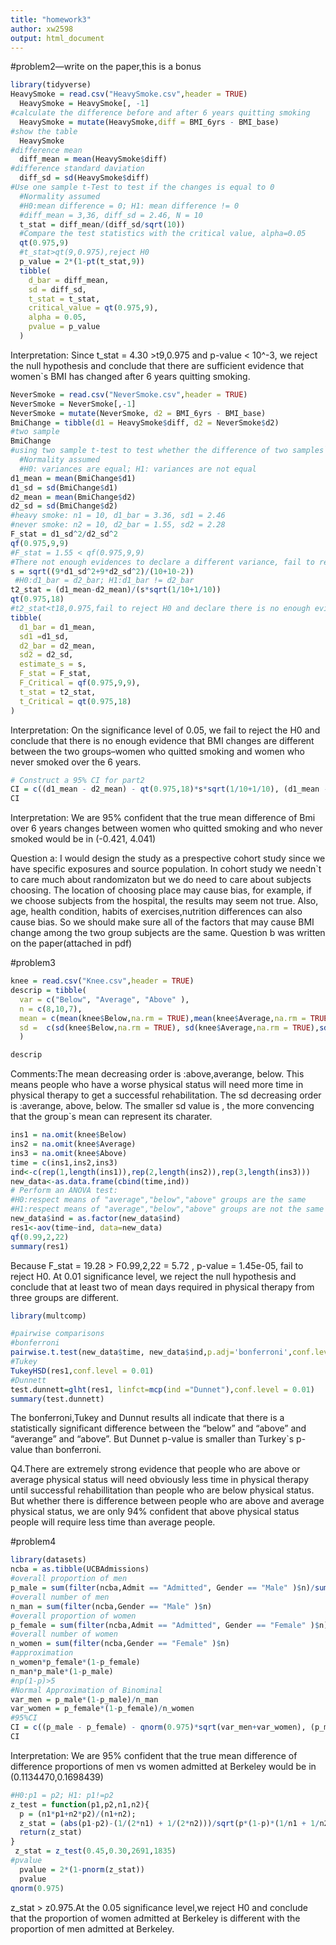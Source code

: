 ```yaml
---
title: "homework3"
author: xw2598
output: html_document
---
```

#problem2---write on the paper,this is a bonus
```r
library(tidyverse)
HeavySmoke = read.csv("HeavySmoke.csv",header = TRUE)
  HeavySmoke = HeavySmoke[, -1] 
#calculate the difference before and after 6 years quitting smoking
  HeavySmoke = mutate(HeavySmoke,diff = BMI_6yrs - BMI_base)
#show the table 
  HeavySmoke
#difference mean
  diff_mean = mean(HeavySmoke$diff)
#difference standard daviation
  diff_sd = sd(HeavySmoke$diff)
#Use one sample t-Test to test if the changes is equal to 0
  #Normality assumed
  #H0:mean difference = 0; H1: mean difference != 0
  #diff_mean = 3,36, diff_sd = 2.46, N = 10
  t_stat = diff_mean/(diff_sd/sqrt(10))
  #Compare the test statistics with the critical value, alpha=0.05
  qt(0.975,9)
  #t_stat>qt(9,0.975),reject H0
  p_value = 2*(1-pt(t_stat,9))
  tibble(
    d_bar = diff_mean,
    sd = diff_sd,
    t_stat = t_stat,
    critical_value = qt(0.975,9),
    alpha = 0.05,
    pvalue = p_value
  )
```
Interpretation:
Since t_stat = 4.30 >t9,0.975 and p-value < 10^-3, we reject the null hypothesis and conclude that there are sufficient evidence that women`s BMI has changed after 6 years quitting smoking.

```r
NeverSmoke = read.csv("NeverSmoke.csv",header = TRUE) 
NeverSmoke = NeverSmoke[,-1]
NeverSmoke = mutate(NeverSmoke, d2 = BMI_6yrs - BMI_base)
BmiChange = tibble(d1 = HeavySmoke$diff, d2 = NeverSmoke$d2)
#two sample
BmiChange
#using two sample t-test to test whether the difference of two samples` changes is equal to 0 
  #Normality assumed
  #H0: variances are equal; H1: variances are not equal  
d1_mean = mean(BmiChange$d1)
d1_sd = sd(BmiChange$d1)
d2_mean = mean(BmiChange$d2)
d2_sd = sd(BmiChange$d2)
#heavy smoke: n1 = 10, d1_bar = 3.36, sd1 = 2.46
#never smoke: n2 = 10, d2_bar = 1.55, sd2 = 2.28
F_stat = d1_sd^2/d2_sd^2
qf(0.975,9,9)
#F_stat = 1.55 < qf(0.975,9,9)
#There not enough evidences to declare a different variance, fail to reject H0
s = sqrt((9*d1_sd^2+9*d2_sd^2)/(10+10-2))
 #H0:d1_bar = d2_bar; H1:d1_bar != d2_bar
t2_stat = (d1_mean-d2_mean)/(s*sqrt(1/10+1/10))
qt(0.975,18)
#t2_stat<t18,0.975,fail to reject H0 and declare there is no enough evidencethe two sample has different mean.
tibble(
  d1_bar = d1_mean,
  sd1 =d1_sd,
  d2_bar = d2_mean,
  sd2 = d2_sd,
  estimate_s = s,
  F_stat = F_stat,
  F_Critical = qf(0.975,9,9),
  t_stat = t2_stat,
  t_Critical = qt(0.975,18)
)
```
Interpretation: On the significance level of 0.05, we fail to reject the H0 and conclude that there is no enough evidence that BMI changes are different between the two groups--women who quitted smoking and women who never smoked over the 6 years.

```r
# Construct a 95% CI for part2
CI = c((d1_mean - d2_mean) - qt(0.975,18)*s*sqrt(1/10+1/10), (d1_mean - d2_mean) + qt(0.975,18)*s*sqrt(1/10+1/10)) 
CI
```
Interpretation: We are 95% confident that the true mean difference of Bmi over 6 years changes between women who quitted smoking and who never smoked would be in (-0.421, 4.041)


Question a: 
I would design the study as a prespective cohort study since we have specific exposures and source population. 
In cohort study we needn`t to care much about randomizaton but we do need to care about subjects choosing. 
The location of choosing place may cause bias, for example, if we choose subjects from the hospital, the results may seem not true. Also, age, health condition, habits of exercises,nutrition differences can also cause bias. 
So we should make sure all of the factors that may cause BMI change among the two group subjects are the same.
Question b was written on the paper(attached in pdf)


#problem3
```r
knee = read.csv("Knee.csv",header = TRUE)
descrip = tibble(
  var = c("Below", "Average", "Above" ),
  n = c(8,10,7),
  mean = c(mean(knee$Below,na.rm = TRUE),mean(knee$Average,na.rm = TRUE),mean(knee$Above,na.rm = TRUE)),
  sd =  c(sd(knee$Below,na.rm = TRUE), sd(knee$Average,na.rm = TRUE),sd(knee$Above,na.rm = TRUE))
  )

descrip
```
Comments:The mean decreasing order is :above,averange, below. This means people who have a worse physical status will need more time in physical therapy to get a successful rehabilitation.
The sd decreasing order is :averange, above, below. The smaller sd value is , the more convencing that  the group`s mean can represent its charater.

```r
ins1 = na.omit(knee$Below)
ins2 = na.omit(knee$Average)
ins3 = na.omit(knee$Above)
time = c(ins1,ins2,ins3)
ind<-c(rep(1,length(ins1)),rep(2,length(ins2)),rep(3,length(ins3)))
new_data<-as.data.frame(cbind(time,ind))
# Perform an ANOVA test:
#H0:respect means of "average","below","above" groups are the same
#H1:respect means of "average","below","above" groups are not the same
new_data$ind = as.factor(new_data$ind)
res1<-aov(time~ind, data=new_data)
qf(0.99,2,22)
summary(res1)
```
Because F_stat = 19.28 > F0.99,2,22 = 5.72 , p-value = 1.45e-05, fail to reject H0.
At 0.01 significance level, we reject the null hypothesis and conclude that at least two of mean days required in physical therapy from three groups are different.
```r
library(multcomp)
```

```r

#pairwise comparisons 
#bonferroni
pairwise.t.test(new_data$time, new_data$ind,p.adj='bonferroni',conf.level = 0.01)
#Tukey
TukeyHSD(res1,conf.level = 0.01)
#Dunnett
test.dunnett=glht(res1, linfct=mcp(ind ="Dunnet"),conf.level = 0.01) 
summary(test.dunnett)
```
The bonferroni,Tukey and Dunnut results all indicate that there is a statistically significant difference between the "below" and "above"  and "averange" and "above". But Dunnet p-value is smaller than Turkey`s p-value than bonferroni.

Q4.There are extremely strong evidence that people who are above or average physical status will need obviously less time in physical therapy until successful rehabillitation than people who are below physical status. But whether there is difference between people who are above and average physical status, we are only 94% confident that above physical status people will require less time than average people.


#problem4
```r
library(datasets)
ncba = as.tibble(UCBAdmissions)
#overall proportion of men
p_male = sum(filter(ncba,Admit == "Admitted", Gender == "Male" )$n)/sum((filter(ncba,Gender == "Male" ))$n)
#overall number of men
n_man = sum(filter(ncba,Gender == "Male" )$n)
#overall proportion of women
p_female = sum(filter(ncba,Admit == "Admitted", Gender == "Female" )$n)/sum((filter(ncba,Gender == "Female" ))$n)
#overall number of women
n_women = sum(filter(ncba,Gender == "Female" )$n)
#approximation
n_women*p_female*(1-p_female)
n_man*p_male*(1-p_male)
#np(1-p)>5
#Normal Approximation of Binominal
var_men = p_male*(1-p_male)/n_man
var_women = p_female*(1-p_female)/n_women
#95%CI 
CI = c((p_male - p_female) - qnorm(0.975)*sqrt(var_men+var_women), (p_male - p_female) + qnorm(0.975)*sqrt(var_men+var_women)) 
CI
```
Interpretation: We are 95% confident that the true mean difference of difference proportions of  men vs women admitted at Berkeley would be in (0.1134470,0.1698439)

```r
#H0:p1 = p2; H1: p1!=p2
z_test = function(p1,p2,n1,n2){
  p = (n1*p1+n2*p2)/(n1+n2);
  z_stat = (abs(p1-p2)-(1/(2*n1) + 1/(2*n2)))/sqrt(p*(1-p)*(1/n1 + 1/n2));
  return(z_stat)
}
 z_stat = z_test(0.45,0.30,2691,1835)
#pvalue
  pvalue = 2*(1-pnorm(z_stat))
  pvalue
qnorm(0.975)
```
z_stat > z0.975.At the 0.05 significance level,we reject H0 and conclude that the proportion of women admitted at Berkeley is different with the proportion of men admitted at Berkeley.








